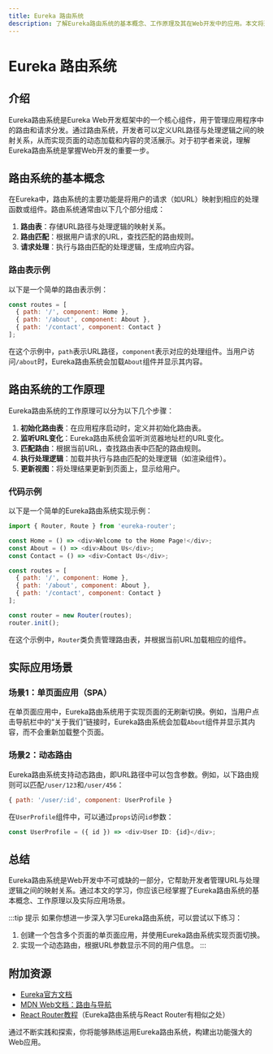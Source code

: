 ```yaml
---
title: Eureka 路由系统
description: 了解Eureka路由系统的基本概念、工作原理及其在Web开发中的应用。本文将通过代码示例和实际案例，帮助初学者掌握Eureka路由系统的核心知识。
---
```


# Eureka 路由系统

## 介绍

Eureka路由系统是Eureka Web开发框架中的一个核心组件，用于管理应用程序中的路由和请求分发。通过路由系统，开发者可以定义URL路径与处理逻辑之间的映射关系，从而实现页面的动态加载和内容的灵活展示。对于初学者来说，理解Eureka路由系统是掌握Web开发的重要一步。

## 路由系统的基本概念

在Eureka中，路由系统的主要功能是将用户的请求（如URL）映射到相应的处理函数或组件。路由系统通常由以下几个部分组成：

1. **路由表**：存储URL路径与处理逻辑的映射关系。
2. **路由匹配**：根据用户请求的URL，查找匹配的路由规则。
3. **请求处理**：执行与路由匹配的处理逻辑，生成响应内容。

### 路由表示例

以下是一个简单的路由表示例：

```javascript
const routes = [
  { path: '/', component: Home },
  { path: '/about', component: About },
  { path: '/contact', component: Contact }
];
```

在这个示例中，`path`表示URL路径，`component`表示对应的处理组件。当用户访问`/about`时，Eureka路由系统会加载`About`组件并显示其内容。

## 路由系统的工作原理

Eureka路由系统的工作原理可以分为以下几个步骤：

1. **初始化路由表**：在应用程序启动时，定义并初始化路由表。
2. **监听URL变化**：Eureka路由系统会监听浏览器地址栏的URL变化。
3. **匹配路由**：根据当前URL，查找路由表中匹配的路由规则。
4. **执行处理逻辑**：加载并执行与路由匹配的处理逻辑（如渲染组件）。
5. **更新视图**：将处理结果更新到页面上，显示给用户。

### 代码示例

以下是一个简单的Eureka路由系统实现示例：

```javascript
import { Router, Route } from 'eureka-router';

const Home = () => <div>Welcome to the Home Page!</div>;
const About = () => <div>About Us</div>;
const Contact = () => <div>Contact Us</div>;

const routes = [
  { path: '/', component: Home },
  { path: '/about', component: About },
  { path: '/contact', component: Contact }
];

const router = new Router(routes);
router.init();
```

在这个示例中，`Router`类负责管理路由表，并根据当前URL加载相应的组件。

## 实际应用场景

### 场景1：单页面应用（SPA）

在单页面应用中，Eureka路由系统用于实现页面的无刷新切换。例如，当用户点击导航栏中的“关于我们”链接时，Eureka路由系统会加载`About`组件并显示其内容，而不会重新加载整个页面。

### 场景2：动态路由

Eureka路由系统支持动态路由，即URL路径中可以包含参数。例如，以下路由规则可以匹配`/user/123`和`/user/456`：

```javascript
{ path: '/user/:id', component: UserProfile }
```

在`UserProfile`组件中，可以通过`props`访问`id`参数：

```javascript
const UserProfile = ({ id }) => <div>User ID: {id}</div>;
```

## 总结

Eureka路由系统是Web开发中不可或缺的一部分，它帮助开发者管理URL与处理逻辑之间的映射关系。通过本文的学习，你应该已经掌握了Eureka路由系统的基本概念、工作原理以及实际应用场景。

:::tip 提示
如果你想进一步深入学习Eureka路由系统，可以尝试以下练习：
1. 创建一个包含多个页面的单页面应用，并使用Eureka路由系统实现页面切换。
2. 实现一个动态路由，根据URL参数显示不同的用户信息。
:::

## 附加资源

- [Eureka官方文档](https://eureka-framework.github.io/docs)
- [MDN Web文档：路由与导航](https://developer.mozilla.org/en-US/docs/Web/API/History_API)
- [React Router教程](https://reactrouter.com/)（Eureka路由系统与React Router有相似之处）

通过不断实践和探索，你将能够熟练运用Eureka路由系统，构建出功能强大的Web应用。